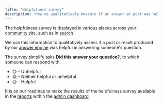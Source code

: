 ```yaml
---
title: "Helpfulness survey"
description: "How we qualitatively measure if an answer or post was helpful"
---
```


The helpfulness survey is displayed in various places across your [community site](/community-site), such as in [search](/search).

We use this information to qualitatively assess if a post or result produced by our [answer engine](/answer-engine) was helpful in answering someone's question.

The survey simplify asks **Did this answer your question?**, to which someone can respond with:

- 😞 – Unhelpful
- 😃 – Neither helpful or unhelpful
- 😃 – Helpful

It is on our roadmap to make the results of the helpfulness survey available in the [reports](/reports) within the [admin dashboard](https://dashboard.usehall.com).
